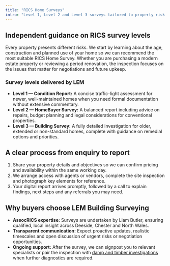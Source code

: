 ```yaml
---
title: "RICS Home Surveys"
intro: "Level 1, Level 2 and Level 3 surveys tailored to property risk and timelines across Deeside, Chester and Flintshire."
---
```


## Independent guidance on RICS survey levels

Every property presents different risks. We start by learning about the age, construction and planned use of your
home so we can recommend the most suitable RICS Home Survey. Whether you are purchasing a modern estate property or
reviewing a period renovation, the inspection focuses on the issues that matter for negotiations and future upkeep.

### Survey levels delivered by LEM

- **Level 1 — Condition Report:** A concise traffic-light assessment for newer, well-maintained homes when you need formal documentation without extensive commentary.
- **Level 2 — HomeBuyer Survey:** A balanced report including advice on repairs, budget planning and legal considerations for conventional properties.
- **Level 3 — Building Survey:** A fully detailed investigation for older, extended or non-standard homes, complete with guidance on remedial options and priorities.

## A clear process from enquiry to report

1. Share your property details and objectives so we can confirm pricing and availability within the same working day.
2. We arrange access with agents or vendors, complete the site inspection and photograph key elements for reference.
3. Your digital report arrives promptly, followed by a call to explain findings, next steps and any referrals you may need.

## Why buyers choose LEM Building Surveying

- **AssocRICS expertise:** Surveys are undertaken by Liam Butler, ensuring qualified, local insight across Deeside, Chester and North Wales.
- **Transparent communication:** Expect proactive updates, realistic timescales and open discussion of urgent risks or negotiation opportunities.
- **Ongoing support:** After the survey, we can signpost you to relevant specialists or pair the inspection with
  <a href="/damp-timber-surveys">damp and timber investigations</a> when further diagnostics are required.

